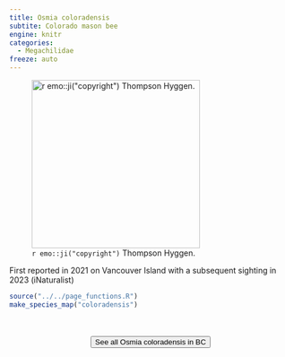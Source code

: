 ```yaml
---
title: Osmia coloradensis
subtite: Colorado mason bee
engine: knitr
categories:
  - Megachilidae
freeze: auto
---
```

![`r emo::ji("copyright")` Thompson Hyggen.](https://inaturalist-open-data.s3.amazonaws.com/photos/305339669/medium.jpeg){height=300}

First reported in 2021 on Vancouver Island with a subsequent sighting in 2023 (iNaturalist)



```r
source("../../page_functions.R")
make_species_map("coloradensis")
```
<br><br>
<center>


<a href="https://inaturalist.ca/observations?place_id=7085&subview=map&taxon_id=226667"><button type="button" class="btn btn-secondary">See all Osmia coloradensis in BC <i class="fa-solid fa-arrow-up-right-from-square"></i> </button></a>
</center>
